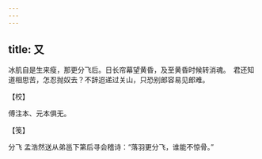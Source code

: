 ```yaml
---
---
---
```

title: 又
---







冰肌自是生来瘦，那更分飞后。日长帘幕望黄昏，及至黄昏时候转消魂。　君还知道相思苦，怎忍抛奴去？不辞迢递过关山，只恐别郎容易见郎难。





【校】


傅注本、元本俱无。





【笺】


分飞 孟浩然送从弟邕下第后寻会稽诗：“落羽更分飞，谁能不惊骨。”